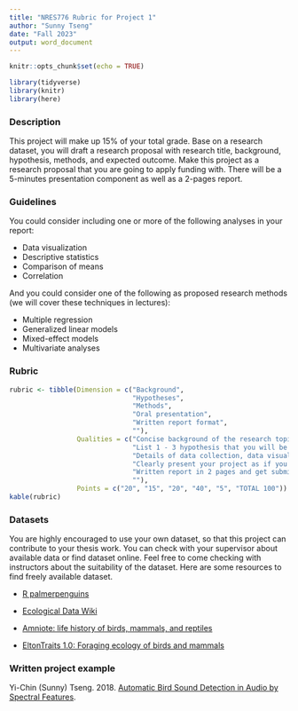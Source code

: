 ```yaml
---
title: "NRES776 Rubric for Project 1"
author: "Sunny Tseng"
date: "Fall 2023"
output: word_document
---
```


```r
knitr::opts_chunk$set(echo = TRUE)

library(tidyverse)
library(knitr)
library(here)
```

### Description

This project will make up 15% of your total grade. Base on a research dataset, you will draft a research proposal with research title, background, hypothesis, methods, and expected outcome. Make this project as a research proposal that you are going to apply funding with. There will be a 5-minutes presentation component as well as a 2-pages report.

### Guidelines 

You could consider including one or more of the following analyses in your report: 

- Data visualization
- Descriptive statistics
- Comparison of means
- Correlation

And you could consider one of the following as proposed research methods (we will cover these techniques in lectures):

- Multiple regression
- Generalized linear models
- Mixed-effect models
- Multivariate analyses



### Rubric
```r
rubric <- tibble(Dimension = c("Background", 
                               "Hypotheses", 
                               "Methods",
                               "Oral presentation",
                               "Written report format",
                               ""),
                 Qualities = c("Concise background of the research topic, provide importance and/or the gap of knowledge", 
                               "List 1 - 3 hypothesis that you will be testing in the research question", 
                               "Details of data collection, data visualization, and statistical methods you are considering using, etc.",
                               "Clearly present your project as if you are applying for fundings to support your research project",
                               "Written report in 2 pages and get submitted on time",
                               ""),
                 Points = c("20", "15", "20", "40", "5", "TOTAL 100"))
kable(rubric)
```


### Datasets

You are highly encouraged to use your own dataset, so that this project can contribute to your thesis work. You can check with your supervisor about available data or find dataset online. Feel free to come checking with instructors about the suitability of the dataset. Here are some resources to find freely available dataset. 

- [R palmerpenguins](https://allisonhorst.github.io/palmerpenguins/index.html)

- [Ecological Data Wiki](http://ecologicaldata.org/)

- [Amniote: life history of birds, mammals, and reptiles](http://www.esapubs.org/archive/ecol/E096/269/metadata.php)

- [EltonTraits 1.0: Foraging ecology of birds and mammals](http://www.esapubs.org/archive/ecol/E095/178/)



### Written project example
Yi-Chin (Sunny) Tseng. 2018. [Automatic Bird Sound Detection in Audio by Spectral Features](./docs/BirdID_vogel_Sunny_20180209.pdf){width=75%}.


